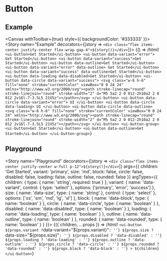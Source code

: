 
# Button

## Example

<Meta title="Components/Button" />

<Canvas withToolbar={true} style={{ backgroundColor: '#333333' }}>
  <Story
    name="Example"
    decorators={[story => `<div class="flex items-center justify-center flex-wrap gap-4">${story()}</div>`]}>
    {() => /*html*/ `
      <ui-button>Get Started</ui-button>
      <ui-button data-variant="error"> Get Started</ui-button>
      <ui-button data-variant="success">Get Started</ui-button>
      <ui-button data-outline>Get Started</ui-button>
      <ui-button data-variant="error" data-outline> Get Started</ui-button>
      <ui-button data-variant="success" data-outline>Get Started</ui-button>
      <ui-button data-loading data-disabled>Get Started</ui-button>
      <ui-button data-circle data-variant="success">
        <svg class="w-6 h-6" fill="none" stroke="currentColor" viewBox="0 0 24 24" xmlns="http://www.w3.org/2000/svg"><path stroke-linecap="round" stroke-linejoin="round" stroke-width="2" d="M5 5a2 2 0 012-2h10a2 2 0 012 2v16l-7-3.5L5 21V5z"></path></svg>
      </ui-button>
      <ui-button data-circle data-variant="error">
        UI
      </ui-button>
      <ui-button data-circle data-loading>
        UI
      </ui-button>
      <ui-button data-circle data-outline>
        <svg class="w-6 h-6" fill="none" stroke="currentColor" viewBox="0 0 24 24" xmlns="http://www.w3.org/2000/svg"><path stroke-linecap="round" stroke-linejoin="round" stroke-width="2" d="M5 5a2 2 0 012-2h10a2 2 0 012 2v16l-7-3.5L5 21V5z"></path></svg>
      </ui-button>
      <ui-button-group>
        <ui-button>Get Started</ui-button>
        <ui-button data-outline>Get Started</ui-button>
      </ui-button-group>`}
  </Story>
</Canvas>

## Playground

<Story
  name="Playground"
  decorators={[story => `<div class="flex items-center justify-center w-full p-12">${story()}</div>`]}
  args={{
    children: 'Get Started',
    variant: 'primary',
    size: 'md',
    block: false,
    circle: false,
    disabled: false,
    loading: false,
    outline: false,
    rounded: false
  }}
  argTypes={{
    children: {
      type: { name: 'string', required: true }
    },
    variant: {
      name: 'data-variant',
      control: { type: 'select' },
      options: ['primary', 'error', 'success']
    },
    size: {
      name: 'data-size',
      type: { name: 'string' },
      control: { type: 'select' },
      options: ['xs', 'sm', 'md', 'lg', 'xl']
    },
    block: {
      name: 'data-block',
      type: { name: 'boolean' }
    },
    circle: {
      name: 'data-circle',
      type: { name: 'boolean' }
    },
    disabled: {
      name: 'data-disabled',
      type: { name: 'boolean' }
    },
    loading: {
      name: 'data-loading',
      type: { name: 'boolean' }
    },
    outline: {
      name: 'data-outline',
      type: { name: 'boolean' }
    },
    rounded: {
      name: 'data-rounded',
      type: { name: 'boolean' }
    }
  }}>
  {({ children, ...props }) => /*html*/ `
    <ui-button
      ${props.variant ? `data-variant="${props.variant}"` : ''}
      ${props.size ? `data-size="${props.size}"` : ''}
      ${props.disabled ? 'data-disabled' : ''}
      ${props.loading ? 'data-loading' : ''}
      ${props.outline ? 'data-outline' : ''}
      ${props.circle ? 'data-circle' : ''}
      ${props.rounded ? 'data-rounded' : ''}
      ${props.block ? 'data-block' : ''}
    >
      ${children}
    </ui-button>
  `}
</Story>

<ArgsTable story="Playground" />
